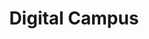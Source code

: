 ---
title: "Digital Campus"
publishedAt: "2024-05-06"
summary: "Feature-rich Learning Management System (LMS) designed for modern educational needs"
images:
  - "/images/og/campus.png"
github: "https://github.com/RANJITHp07/digital_campus-backend"  
---